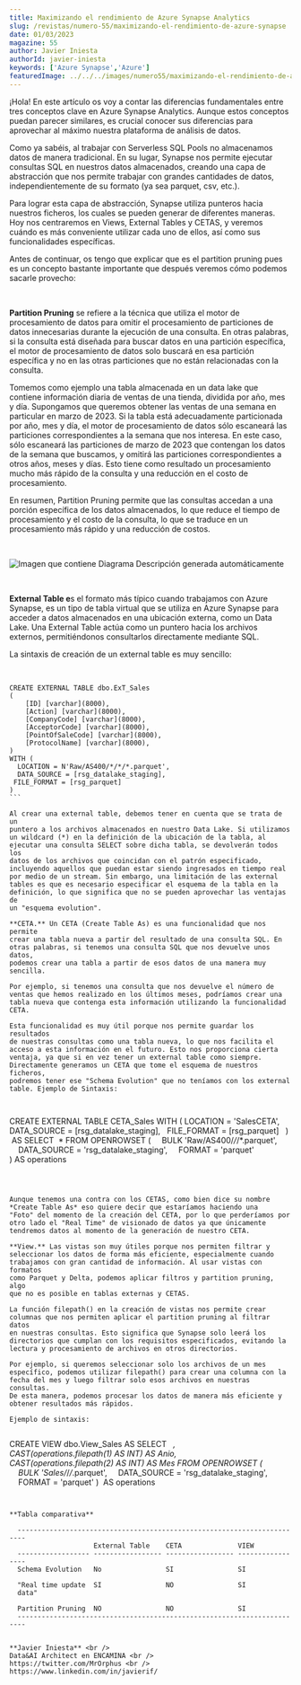 ---
title: Maximizando el rendimiento de Azure Synapse Analytics
slug: /revistas/numero-55/maximizando-el-rendimiento-de-azure-synapse
date: 01/03/2023
magazine: 55
author: Javier Iniesta
authorId: javier-iniesta
keywords: ['Azure Synapse','Azure']
featuredImage: ../../../images/numero55/maximizando-el-rendimiento-de-azure-synapse/image1.png
---

¡Hola! En este artículo os voy a contar las diferencias fundamentales
entre tres conceptos clave en Azure Synapse Analytics. Aunque estos
conceptos puedan parecer similares, es crucial conocer sus diferencias
para aprovechar al máximo nuestra plataforma de análisis de datos.

Como ya sabéis, al trabajar con Serverless SQL Pools no almacenamos
datos de manera tradicional. En su lugar, Synapse nos permite ejecutar
consultas SQL en nuestros datos almacenados, creando una capa de
abstracción que nos permite trabajar con grandes cantidades de datos,
independientemente de su formato (ya sea parquet, csv, etc.).

Para lograr esta capa de abstracción, Synapse utiliza punteros hacia
nuestros ficheros, los cuales se pueden generar de diferentes maneras.
Hoy nos centraremos en Views, External Tables y CETAS, y veremos cuándo
es más conveniente utilizar cada uno de ellos, así como sus
funcionalidades específicas.

Antes de continuar, os tengo que explicar que es el partition pruning
pues es un concepto bastante importante que después veremos cómo podemos
sacarle provecho:

 

**Partition Pruning** se refiere a la técnica que utiliza el motor de
procesamiento de datos para omitir el procesamiento de particiones de
datos innecesarias durante la ejecución de una consulta. En otras
palabras, si la consulta está diseñada para buscar datos en una
partición específica, el motor de procesamiento de datos solo buscará en
esa partición específica y no en las otras particiones que no están
relacionadas con la consulta.

Tomemos como ejemplo una tabla almacenada en un data lake que contiene
información diaria de ventas de una tienda, dividida por año, mes y día.
Supongamos que queremos obtener las ventas de una semana en particular
en marzo de 2023. Si la tabla está adecuadamente particionada por año,
mes y día, el motor de procesamiento de datos sólo escaneará las
particiones correspondientes a la semana que nos interesa. En este caso,
sólo escaneará las particiones de marzo de 2023 que contengan los datos
de la semana que buscamos, y omitirá las particiones correspondientes a
otros años, meses y días. Esto tiene como resultado un procesamiento
mucho más rápido de la consulta y una reducción en el costo de
procesamiento.

En resumen, Partition Pruning permite que las consultas accedan a una
porción específica de los datos almacenados, lo que reduce el tiempo de
procesamiento y el costo de la consulta, lo que se traduce en un
procesamiento más rápido y una reducción de costos.

 

![Imagen que contiene Diagrama Descripción generada
automáticamente](../../../images/numero55/maximizando-el-rendimiento-de-azure-synapse/image1.png)

 

**External Table e**s el formato más típico cuando trabajamos con Azure
Synapse, es un tipo de tabla virtual que se utiliza en Azure Synapse
para acceder a datos almacenados en una ubicación externa, como un Data
Lake. Una External Table actúa como un puntero hacia los archivos
externos, permitiéndonos consultarlos directamente mediante SQL.

La sintaxis de creación de un external table es muy sencillo:

 
```
CREATE EXTERNAL TABLE dbo.ExT_Sales
(
    [ID] [varchar](8000),
    [Action] [varchar](8000),
    [CompanyCode] [varchar](8000),
    [AcceptorCode] [varchar](8000),
    [PointOfSaleCode] [varchar](8000),
    [ProtocolName] [varchar](8000),
)
WITH (
  LOCATION = N'Raw/AS400/*/*/*.parquet',
  DATA_SOURCE = [rsg_datalake_staging],
 FILE_FORMAT = [rsg_parquet]
)
``` 

Al crear una external table, debemos tener en cuenta que se trata de un
puntero a los archivos almacenados en nuestro Data Lake. Si utilizamos
un wildcard (*) en la definición de la ubicación de la tabla, al
ejecutar una consulta SELECT sobre dicha tabla, se devolverán todos los
datos de los archivos que coincidan con el patrón especificado,
incluyendo aquellos que puedan estar siendo ingresados en tiempo real
por medio de un stream. Sin embargo, una limitación de las external
tables es que es necesario especificar el esquema de la tabla en la
definición, lo que significa que no se pueden aprovechar las ventajas de
un "esquema evolution".

**CETA.** Un CETA (Create Table As) es una funcionalidad que nos permite
crear una tabla nueva a partir del resultado de una consulta SQL. En
otras palabras, si tenemos una consulta SQL que nos devuelve unos datos,
podemos crear una tabla a partir de esos datos de una manera muy
sencilla.

Por ejemplo, si tenemos una consulta que nos devuelve el número de
ventas que hemos realizado en los últimos meses, podríamos crear una
tabla nueva que contenga esta información utilizando la funcionalidad
CETA.

Esta funcionalidad es muy útil porque nos permite guardar los resultados
de nuestras consultas como una tabla nueva, lo que nos facilita el
acceso a esta información en el futuro. Esto nos proporciona cierta
ventaja, ya que si en vez tener un external table como siempre.
Directamente generamos un CETA que tome el esquema de nuestros ficheros,
podremos tener ese "Schema Evolution" que no teníamos con los external
table. Ejemplo de Sintaxis:

 
```
CREATE EXTERNAL TABLE CETA_Sales
WITH
(
  LOCATION = 'SalesCETA',
  DATA_SOURCE = [rsg_datalake_staging],  
  FILE_FORMAT = [rsg_parquet]  
)
 AS
SELECT  *
FROM
OPENROWSET
(
    BULK 'Raw/AS400/*/*/*.parquet',
    DATA_SOURCE = 'rsg_datalake_staging',
    FORMAT = 'parquet'
) AS operations
```
 
 

Aunque tenemos una contra con los CETAS, como bien dice su nombre
*Create Table As* eso quiere decir que estaríamos haciendo una
"Foto" del momento de la creación del CETA, por lo que perderíamos por
otro lado el "Real Time" de visionado de datos ya que únicamente
tendremos datos al momento de la generación de nuestro CETA.

**View.** Las vistas son muy útiles porque nos permiten filtrar y
seleccionar los datos de forma más eficiente, especialmente cuando
trabajamos con gran cantidad de información. Al usar vistas con formatos
como Parquet y Delta, podemos aplicar filtros y partition pruning, algo
que no es posible en tablas externas y CETAS.

La función filepath() en la creación de vistas nos permite crear
columnas que nos permiten aplicar el partition pruning al filtrar datos
en nuestras consultas. Esto significa que Synapse solo leerá los
directorios que cumplan con los requisitos especificados, evitando la
lectura y procesamiento de archivos en otros directorios.

Por ejemplo, si queremos seleccionar solo los archivos de un mes
específico, podemos utilizar filepath() para crear una columna con la
fecha del mes y luego filtrar solo esos archivos en nuestras consultas.
De esta manera, podemos procesar los datos de manera más eficiente y
obtener resultados más rápidos.

Ejemplo de sintaxis:
 
```
CREATE VIEW dbo.View_Sales
AS
SELECT  
*,
CAST(operations.filepath(1) AS INT) AS Anio,
CAST(operations.filepath(2) AS INT) AS Mes
FROM
OPENROWSET
(
    BULK 'Sales/*/*/*.parquet',
    DATA_SOURCE = 'rsg_datalake_staging',
    FORMAT = 'parquet'
)  AS operations
```
 

**Tabla comparativa**

  ------------------------------------------------------------------------
                     External Table    CETA              VIEW
  ------------------ ----------------- ----------------- -----------------
  Schema Evolution   No                SI                SI

  "Real time update  SI                NO                SI
  data"                                                  

  Partition Pruning  NO                NO                SI
  ------------------------------------------------------------------------


**Javier Iniesta** <br />
Data&AI Architect en ENCAMINA <br />
https://twitter.com/MrOrphus <br />
https://www.linkedin.com/in/javierif/